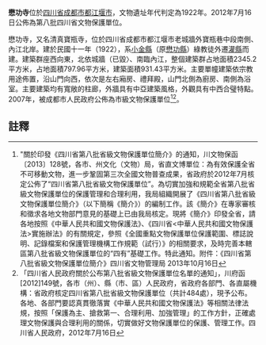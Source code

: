 {{msg:四川省文物保護單位
|名稱 = 懋功寺
|編號 = 379
|圖片 = 
|級別 = S8
|分類 = 
|時代 = 1922年
|地点 = [[四川省|四川省]][[成都市|成都市]][[都江堰市|都江堰市]]
|坐標 =
|登錄 = 2012年7月16日
}}
'''懋功寺'''位於[[四川省|四川省]][[成都市|成都市]][[都江堰市|都江堰市]]，文物遺址年代判定為1922年。2012年7月16日公佈為第八批四川省文物保護單位。

懋功寺，又名清真寶瓶寺，位於四川省成都市都江堰市老城牆外寶瓶巷中段南側、內江北岸。建於民國十一年（1922），系[[小金縣|小金縣]]（原[[懋功縣|懋功縣]]）綠教徒外遷[[灌縣|灌縣]]而建。建築群座西向東，北依城牆（已毀〉、南臨內江，整個建築群占地面積2345.2平方米，占地面積797.96平方米，建築面積931.43平方米。主要單幢建築依宗教用途佈置，沿山門向西，依次是左右廂房、禮拜殿，山門北側為廚房、南側為浴室。主要建築均有寬敞的柱廊，外牆具有中亞建築風格，外觀具有中西合璧特點。2007年，被成都市人民政府公佈為市級文物保護單位<ref>"關於印發《四川省第八批省級文物保護單位簡介》的通知，川文物保函〔2013〕128號，各市、州文化（文物）局，省直文博單位：為有效保護全省不可移動文物，進一步鞏固第三次全國文物普查成果，省政府於2012年7月核定公佈了“四川省第八批省級文物保護單位”。為切實加強和規範全省第八批省級文物保護單位的保護管理和合理利用，我局組織開展了《四川省第八批省級文物保護單位簡介》（以下簡稱《簡介》）的編制工作。該《簡介》在專家審核和徵求各地文物部門意見的基礎上已由我局核定。現將《簡介》印發全省，請各地按照《中華人民共和國文物保護法》、《四川省<中華人民共和國文物保護法>實施辦法》的有關規定，參照《全國重點文物保護單位保護範圍、標誌說明、記錄檔案和保護管理機構工作規範（試行）》的相關要求，及時完善本轄區第八批省級文物保護單位的“四有”基礎工作。特此通知。附件：《四川省第八批省級文物保護單位簡介》四川省文物管理局  2013年10月16日</ref><ref>「四川省人民政府關於公布第八批省級文物保護單位名單的通知」，川府函[2012]149號，各市（州）、縣（市、區）人民政府，省政府各部門、各直屬機構：省政府核定四川省第八批省級文物保護單位（共計484處），現予公布。各地、各部門要認真貫徹落實《中華人民共和國文物保護法》等相關法律法規，按照「保護為主、搶救第一、合理利用、加強管理」的工作方針，正確處理文物保護與合理利用的關係，切實做好文物保護單位的保護、管理工作。四川省人民政府，2012年7月16日</ref>。

==註釋==
{{reflist}}